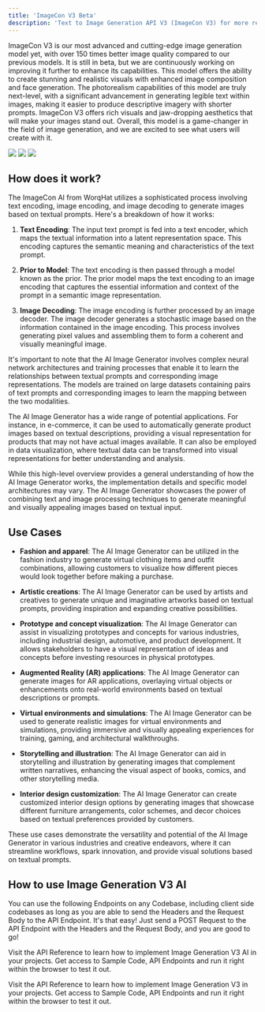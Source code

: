 ```yaml
---
title: 'ImageCon V3 Beta'
description: 'Text to Image Generation API V3 (ImageCon V3) for more realistic images.'
---
```


ImageCon V3 is our most advanced and cutting-edge image generation model yet, with over 150
times better image quality compared to our previous models. It is still in beta, but we are continuously working on improving it further to enhance its capabilities. This model offers the ability to create stunning and realistic visuals with enhanced image composition and face generation. The photorealism capabilities of this model are truly next-level, with a significant advancement in generating legible text within images, making it easier to produce descriptive imagery with shorter prompts. ImageCon V3 offers rich visuals and jaw-dropping aesthetics that will make your images stand out. Overall, this model is a game-changer in the field of image generation, and we are excited to see what users will create with it.


<Frame caption="Generate Images from Text using Image Gen Model V3">
  <img src="/images/1682802741482.png" />
</Frame>

<Frame caption="Generate Images from Text using Image Gen Model V2">
  <img src="/images/1682801632500.png" />
</Frame>

<Frame caption="Generate Images from Text using Image Gen Model V2">
  <img src="/images/1682962667855.png" />
</Frame>



## How does it work?

The ImageCon AI from WorqHat utilizes a sophisticated process involving text encoding, image encoding, and image decoding to generate images based on textual prompts. Here's a breakdown of how it works:

1. **Text Encoding**: The input text prompt is fed into a text encoder, which maps the textual information into a latent representation space. This encoding captures the semantic meaning and characteristics of the text prompt.

2. **Prior to Model**: The text encoding is then passed through a model known as the prior. The prior model maps the text encoding to an image encoding that captures the essential information and context of the prompt in a semantic image representation.

3. **Image Decoding**: The image encoding is further processed by an image decoder. The image decoder generates a stochastic image based on the information contained in the image encoding. This process involves generating pixel values and assembling them to form a coherent and visually meaningful image.

It's important to note that the AI Image Generator involves complex neural network architectures and training processes that enable it to learn the relationships between textual prompts and corresponding image representations. The models are trained on large datasets containing pairs of text prompts and corresponding images to learn the mapping between the two modalities.

The AI Image Generator has a wide range of potential applications. For instance, in e-commerce, it can be used to automatically generate product images based on textual descriptions, providing a visual representation for products that may not have actual images available. It can also be employed in data visualization, where textual data can be transformed into visual representations for better understanding and analysis.

While this high-level overview provides a general understanding of how the AI Image Generator works, the implementation details and specific model architectures may vary. The AI Image Generator showcases the power of combining text and image processing techniques to generate meaningful and visually appealing images based on textual input.

## Use Cases

- **Fashion and apparel**: The AI Image Generator can be utilized in the fashion industry to generate virtual clothing items and outfit combinations, allowing customers to visualize how different pieces would look together before making a purchase.

- **Artistic creations**: The AI Image Generator can be used by artists and creatives to generate unique and imaginative artworks based on textual prompts, providing inspiration and expanding creative possibilities.

- **Prototype and concept visualization**: The AI Image Generator can assist in visualizing prototypes and concepts for various industries, including industrial design, automotive, and product development. It allows stakeholders to have a visual representation of ideas and concepts before investing resources in physical prototypes.

- **Augmented Reality (AR) applications**: The AI Image Generator can generate images for AR applications, overlaying virtual objects or enhancements onto real-world environments based on textual descriptions or prompts.

- **Virtual environments and simulations**: The AI Image Generator can be used to generate realistic images for virtual environments and simulations, providing immersive and visually appealing experiences for training, gaming, and architectural walkthroughs.

- **Storytelling and illustration**: The AI Image Generator can aid in storytelling and illustration by generating images that complement written narratives, enhancing the visual aspect of books, comics, and other storytelling media.

- **Interior design customization**: The AI Image Generator can create customized interior design options by generating images that showcase different furniture arrangements, color schemes, and decor choices based on textual preferences provided by customers.

These use cases demonstrate the versatility and potential of the AI Image Generator in various industries and creative endeavors, where it can streamline workflows, spark innovation, and provide visual solutions based on textual prompts.

## How to use Image Generation V3 AI

You can use the following Endpoints on any Codebase, including client side codebases as long as
you are able to send the Headers and the Request Body to the API Endpoint. It's that easy! Just
send a POST Request to the API Endpoint with the Headers and the Request Body, and you are good to go!

Visit the API Reference to learn how to implement Image Generation V3 AI in your projects. Get
access to
Sample
Code, API Endpoints and run it right within the browser to test it out.

<Card title="View API Reference to Implement" icon="link" iconType="duotone" color="#ea5a0c"
      href="/api-reference/image-generation/imagecon-v3">
  Visit the API Reference to learn how to implement Image Generation V3 in your projects. Get
  access to
  Sample Code, API Endpoints and run it right within the browser to test it out.
</Card>
